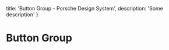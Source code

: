 
  title: 'Button Group - Porsche Design System',
  description: 'Some description'
}

# Button Group <ComponentStatus tagName="p-button-group"></ComponentStatus>

<TableOfContents headings={[]} />

